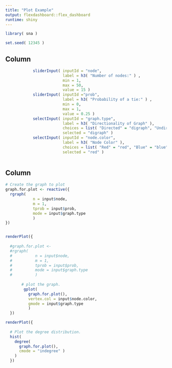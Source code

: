 ```yaml
---
title: "Plot Example"
output: flexdashboard::flex_dashboard
runtime: shiny
---
```


```r

library( sna )

set.seed( 12345 )

```



Column {.sidebar}
-----------------------------------------------------------------------

```r

            sliderInput( inputId = "node",
                         label = h3( "Number of nodes:" ) ,
                         min = 1,
                         max = 50,
                         value = 15 )
            sliderInput( inputId ="prob",
                         label = h3( "Probability of a tie:" ) ,
                         min = 0,
                         max = 1,
                         value = 0.25 )
            selectInput( inputId = "graph.type", 
                         label = h3( "Directionality of Graph" ), 
                         choices = list( "Directed" = "digraph", "Undirected" = "graph" ), 
                         selected = "digraph" )
            selectInput( inputId = "node.color", 
                         label = h3( "Node Color" ), 
                         choices = list( "Red" = "red", "Blue" = "blue", "Green" = "green" ), 
                         selected = "red" )
            


```


Column
-----------------------------------------------------------------------

```r

# Create the graph to plot
graph.for.plot <- reactive({
  rgraph( 
            n = input$node, 
            m = 1, 
            tprob = input$prob,
            mode = input$graph.type
            )
})  


renderPlot({
  
  #graph.for.plot <- 
  #rgraph( 
  #          n = input$node, 
  #          m = 1, 
  #          tprob = input$prob,
  #          mode = input$graph.type
  #          )
  
       # plot the graph.
        gplot( 
          graph.for.plot(),
          vertex.col = input$node.color, 
          gmode = input$graph.type 
          )
  })

```

```r

renderPlot({
  
  # Plot the degree distribution.
  hist( 
    degree( 
      graph.for.plot(),
      cmode = "indegree" )
    )
  })

```

